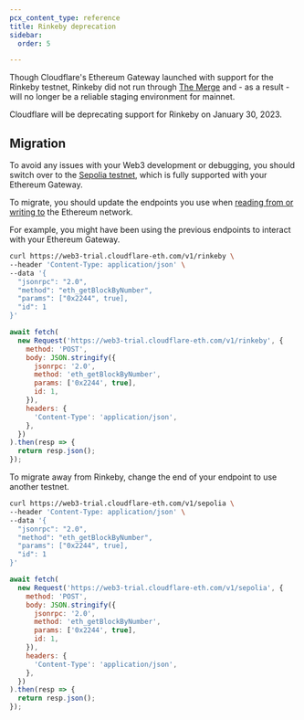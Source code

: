 ```yaml
---
pcx_content_type: reference
title: Rinkeby deprecation
sidebar:
  order: 5

---
```


Though Cloudflare's Ethereum Gateway launched with support for the Rinkeby testnet, Rinkeby did not run through [The Merge](https://ethereum.org/en/upgrades/merge/) and - as a result - will no longer be a reliable staging environment for mainnet.

Cloudflare will be deprecating support for Rinkeby on January 30, 2023.

## Migration

To avoid any issues with your Web3 development or debugging, you should switch over to the [Sepolia testnet](/web3/ethereum-gateway/reference/supported-networks/), which is fully supported with your Ethereum Gateway.

To migrate, you should update the endpoints you use when [reading from or writing to](/web3/how-to/use-ethereum-gateway/) the Ethereum network.

For example, you might have been using the previous endpoints to interact with your Ethereum Gateway.

```bash title="Previous curl" {1}
curl https://web3-trial.cloudflare-eth.com/v1/rinkeby \
--header 'Content-Type: application/json' \
--data '{
  "jsonrpc": "2.0",
  "method": "eth_getBlockByNumber",
  "params": ["0x2244", true],
  "id": 1
}'
```

```js title="Previous JS Fetch API" {2}
await fetch(
  new Request('https://web3-trial.cloudflare-eth.com/v1/rinkeby', {
    method: 'POST',
    body: JSON.stringify({
      jsonrpc: '2.0',
      method: 'eth_getBlockByNumber',
      params: ['0x2244', true],
      id: 1,
    }),
    headers: {
      'Content-Type': 'application/json',
    },
  })
).then(resp => {
  return resp.json();
});
```

To migrate away from Rinkeby, change the end of your endpoint to use another testnet.

```bash title="New curl" {1}
curl https://web3-trial.cloudflare-eth.com/v1/sepolia \
--header 'Content-Type: application/json' \
--data '{
  "jsonrpc": "2.0",
  "method": "eth_getBlockByNumber",
  "params": ["0x2244", true],
  "id": 1
}'
```

```js title="New JS Fetch API" {2}
await fetch(
  new Request('https://web3-trial.cloudflare-eth.com/v1/sepolia', {
    method: 'POST',
    body: JSON.stringify({
      jsonrpc: '2.0',
      method: 'eth_getBlockByNumber',
      params: ['0x2244', true],
      id: 1,
    }),
    headers: {
      'Content-Type': 'application/json',
    },
  })
).then(resp => {
  return resp.json();
});
```

